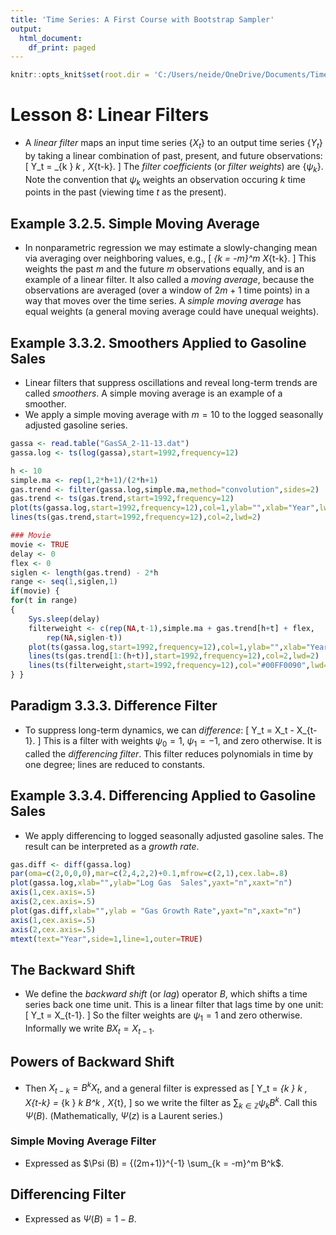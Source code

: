 ```yaml
---
title: 'Time Series: A First Course with Bootstrap Sampler'
output:
  html_document:
    df_print: paged
---
```


```r
knitr::opts_knit$set(root.dir = 'C:/Users/neide/OneDrive/Documents/TimeSeriesR/Data')
```

# Lesson 8: Linear Filters

- A *linear filter* maps an input time series $\{ X_t \}$ to an output time series $\{ Y_t \}$ by taking a linear combination of past, present, and future observations:
\[
  Y_t = \sum_{k \in {\mathbb Z}} \psi_k \, X_{t-k}.
\]
 The *filter coefficients* (or *filter weights*) are $\{ \psi_k \}$. Note the convention that $\psi_k$ weights an observation occuring $k$ time points in the past (viewing time $t$ as the present). 
 
## Example 3.2.5.  Simple Moving Average

- In nonparametric regression we may estimate a slowly-changing mean via averaging over neighboring values, e.g.,
\[
   \frac{1}{2m+1} \sum_{k = -m}^m   X_{t-k}.
\]
 This weights the past $m$ and the future $m$ observations equally, and is an example of a linear filter.  It also called a *moving average*, because the observations are averaged (over a window of $2m+1$ time points) in a way that moves over the time series. A *simple moving average* has equal weights (a general moving average could have unequal weights).
 
## Example 3.3.2. Smoothers Applied to Gasoline Sales

- Linear filters that suppress oscillations and reveal long-term trends are called *smoothers*. A simple moving average is an example of a smoother.
- We apply a simple moving average with $m=10$ to the logged seasonally adjusted gasoline series.

```r
gassa <- read.table("GasSA_2-11-13.dat")
gassa.log <- ts(log(gassa),start=1992,frequency=12)

h <- 10
simple.ma <- rep(1,2*h+1)/(2*h+1)
gas.trend <- filter(gassa.log,simple.ma,method="convolution",sides=2)
gas.trend <- ts(gas.trend,start=1992,frequency=12)
plot(ts(gassa.log,start=1992,frequency=12),col=1,ylab="",xlab="Year",lwd=2)
lines(ts(gas.trend,start=1992,frequency=12),col=2,lwd=2)

### Movie
movie <- TRUE
delay <- 0
flex <- 0
siglen <- length(gas.trend) - 2*h
range <- seq(1,siglen,1)
if(movie) {
for(t in range)
{
	Sys.sleep(delay)
	filterweight <- c(rep(NA,t-1),simple.ma + gas.trend[h+t] + flex,
		rep(NA,siglen-t))
	plot(ts(gassa.log,start=1992,frequency=12),col=1,ylab="",xlab="Year",lwd=2)
	lines(ts(gas.trend[1:(h+t)],start=1992,frequency=12),col=2,lwd=2)
	lines(ts(filterweight,start=1992,frequency=12),col="#00FF0090",lwd=2)
} }
```


## Paradigm 3.3.3.  Difference Filter

- To suppress long-term dynamics, we can *difference*: 
\[
   Y_t = X_t - X_{t-1}.
\]
 This is a filter with weights $\psi_0 = 1$, $\psi_1 = -1$, and zero otherwise. It is called the *differencing filter*. This filter reduces polynomials in time by one degree; lines are reduced to constants.
 
## Example 3.3.4. Differencing Applied to Gasoline Sales

- We apply differencing to logged seasonally adjusted gasoline sales. The result can be interpreted as a *growth rate*. 

```r
gas.diff <- diff(gassa.log)
par(oma=c(2,0,0,0),mar=c(2,4,2,2)+0.1,mfrow=c(2,1),cex.lab=.8)
plot(gassa.log,xlab="",ylab="Log Gas  Sales",yaxt="n",xaxt="n")
axis(1,cex.axis=.5)
axis(2,cex.axis=.5)
plot(gas.diff,xlab="",ylab = "Gas Growth Rate",yaxt="n",xaxt="n")
axis(1,cex.axis=.5)
axis(2,cex.axis=.5)
mtext(text="Year",side=1,line=1,outer=TRUE)
```

## The Backward Shift

- We define the *backward shift* (or *lag*) operator $B$, which shifts a time series back one time unit. This is a linear filter that lags time by one unit:
\[
    Y_t = X_{t-1}.
\]
 So the filter weights are $\psi_1 = 1$ and zero otherwise. Informally we write $B X_t = X_{t-1}$.
 
## Powers of Backward Shift

- Then $X_{t-k} = B^k X_t$, and a general filter is expressed as
\[
  Y_t = \sum_{k \in {\mathbb Z}} \psi_k \, X_{t-k}
   =  \sum_{k \in {\mathbb Z}} \psi_k B^k \, X_{t},
\]
 so we write the filter as  $\sum_{k \in {\mathbb Z}} \psi_k B^k$. Call this $\Psi (B)$. (Mathematically, $\Psi (z)$ is a Laurent series.)
 
### Simple Moving Average Filter

- Expressed as $\Psi (B) = {(2m+1)}^{-1} \sum_{k = -m}^m B^k$.

## Differencing Filter

- Expressed as $\Psi (B) = 1 -B$.
  